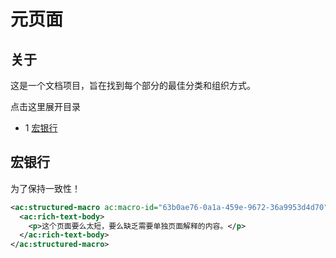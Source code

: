 # 元页面

## 关于

这是一个文档项目，旨在找到每个部分的最佳分类和组织方式。

点击这里展开目录

* 1 [宏银行](#macro-bank)

## 宏银行

为了保持一致性！

```xml
<ac:structured-macro ac:macro-id="63b0ae76-0a1a-459e-9672-36a9953d4d70" ac:name="note" ac:schema-version="1">
  <ac:rich-text-body>
    <p>这个页面要么太短，要么缺乏需要单独页面解释的内容。</p>
  </ac:rich-text-body>
</ac:structured-macro>
```